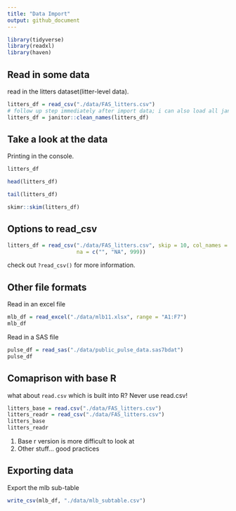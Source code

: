 ```yaml
---
title: "Data Import"
output: github_document
---
```


```r
library(tidyverse)
library(readxl)
library(haven)
```

## Read in some data

read in the litters dataset(litter-level data).

```r
litters_df = read_csv("./data/FAS_litters.csv")
# follow up step immediately after import data; i can also load all janitor package in setup
litters_df = janitor::clean_names(litters_df)
```


## Take a look at the data

Printing in the console.

```r
litters_df
```

```r
head(litters_df)
```

```r
tail(litters_df)
```

```r
skimr::skim(litters_df)
```

## Options to read_csv

```r
litters_df = read_csv("./data/FAS_litters.csv", skip = 10, col_names = FALSE, 
                      na = c("", "NA", 999))
```

check out `?read_csv()` for more information.

## Other file formats

Read in an excel file

```r
mlb_df = read_excel("./data/mlb11.xlsx", range = "A1:F7")
mlb_df
```

Read in a SAS file

```r
pulse_df = read_sas("./data/public_pulse_data.sas7bdat")
pulse_df
```

## Comaprison with base R

what about `read.csv` which is built into R?
Never use read.csv!

```r
litters_base = read.csv("./data/FAS_litters.csv")
litters_readr = read_csv("./data/FAS_litters.csv")
litters_base
litters_readr
```

1. Base r version is more difficult to look at
2. Other stuff... good practices

## Exporting data

Export the mlb sub-table

```r
write_csv(mlb_df, "./data/mlb_subtable.csv")
```




